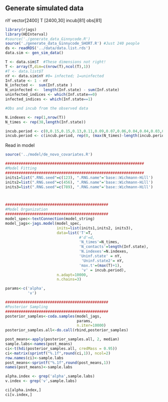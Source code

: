 ## Generate simulated data
nY vector[2400]
T [2400,30]
incub[81]
obs[81]

```r
library(rjags)
library(HDInterval)
#source('./generate_data_Ginnycode.R')
source('./generate_data_Ginnycode_SHORT.R') #Just 240 people
ds <- readRDS('../data/data.list.rds')
data.sim <- gen_sim_data()

T <- data.sim$T  #These dimensions not right!
T <- array(T,dim=c(nrow(T),ncol(T),1))
#T <- data.list$T
nY <- data.sim$nY #0= infected; 1=uninfected
Inf.state <- 1 - nY 
N_infected <-  sum(Inf.state )
N_uninfected <-  length(Inf.state) - sum(Inf.state)
uninfected_indices <- which(Inf.state==0)
infected_indices <- which(Inf.state==1)

#Obs and incub from the observed data

N.indexes <- rep(1,nrow(T))
N_times <- rep(38,length(Inf.state))

incub.period <- c(0,0.15,0.15,0.13,0.11,0.09,0.07,0.06,0.04,0.04,0.03,0.02,0.02, 0.01,0.01, 0.007)   #from day 1 to day 15
incub.period <- c(incub.period, rep(0, (max(N_times)-length(incub.period)) ))
```


Read in model
```r
source('../model/de_novo_covariates.R')
```

```r
##############################################################
#Model Fitting
##############################################################
inits1=list(".RNG.seed"=c(123), ".RNG.name"='base::Wichmann-Hill')
inits2=list(".RNG.seed"=c(456), ".RNG.name"='base::Wichmann-Hill')
inits3=list(".RNG.seed"=c(789), ".RNG.name"='base::Wichmann-Hill')



##############################################
#Model Organization
##############################################
model_spec<-textConnection(model_string)
model_jags<-jags.model(model_spec, 
                       inits=list(inits1,inits2, inits3),
                       data=list('T'=T,
                                 #'d'=d,
                                 'N_times'=N_times,
                                 'N_contacts'=length(Inf.state),
                                 'N.indexes'=N.indexes,
                                 'Uninf.state' = nY,
                                  'Uninf.state2'= nY,
                                 'max.t'=(max(T)+1),
                                  'v' = incub.period),
                       n.adapt=10000, 
                       n.chains=3)

```

```r
params<-c('alpha',
          'v')

##############################################
#Posterior Sampling
##############################################
posterior_samples<-coda.samples(model_jags, 
                                params, 
                                n.iter=10000)
posterior_samples.all<-do.call(rbind,posterior_samples)

post_means<-apply(posterior_samples.all, 2, median)
sample.labs<-names(post_means)
ci<-t(hdi(posterior_samples.all, credMass = 0.95))
ci<-matrix(sprintf("%.1f",round(ci,1)), ncol=2)
row.names(ci)<-sample.labs
post_means<-sprintf("%.1f",round(post_means,1))
names(post_means)<-sample.labs

alpha.index <- grep('alpha',sample.labs)
v.index <- grep('v',sample.labs)

ci[alpha.index,]
ci[v.index,]



```



